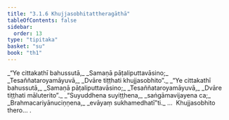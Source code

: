 ```yaml
---
title: "3.1.6 Khujjasobhitattheragāthā"
tableOfContents: false
sidebar:
  order: 13
type: "tipitaka"
basket: "su"
book: "th1"
---
```



<DynamicBreadcrumb />

<Division number="234" book="th1" bookNo="19" page="264">

<Paragraph number="454" type="verses" book="th1">
_“Ye cittakathī bahussutā,_  
_Samaṇā pāṭaliputtavāsino;_  
_Tesaññataroyamāyuvā,_  
_Dvāre tiṭṭhati khujjasobhito”._  

</Paragraph>

</Division>
<Division number="235" book="th1" bookNo="19" page="265">

<Paragraph number="455" type="verses" book="th1">
_“Ye cittakathī bahussutā,_  
_Samaṇā pāṭaliputtavāsino;_  
_Tesaññataroyamāyuvā,_  
_Dvāre tiṭṭhati māluterito”._  

</Paragraph>

</Division>
<Division number="236" book="th1" bookNo="19" page="265">

<Paragraph number="456" type="verses" book="th1">
_“Suyuddhena suyiṭṭhena,_  
_saṅgāmavijayena ca;_  
_Brahmacariyānuciṇṇena,_  
_evāyaṃ sukhamedhatī”ti._  


</Paragraph>
</Division>

<Paragraph number="457" type="center" book="th1">
…  Khujjasobhito thero… .
</Paragraph>
